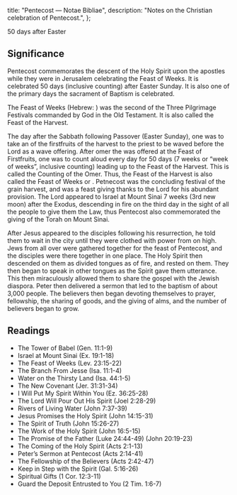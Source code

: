   title: "Pentecost — Notae Bibliae",
  description: "Notes on the Christian celebration of Pentecost.",
};

<Initial text="Pentecost" />

50 days after Easter

## Significance

Pentecost commemorates the descent of the Holy Spirit upon the apostles while they were in Jerusalem celebrating the Feast of Weeks. It is celebrated 50 days (inclusive counting) after Easter Sunday. It is also one of the primary days the sacrament of Baptism is celebrated.

The Feast of Weeks (Hebrew: *<Definition lang="hebrew" anchor="shavuot" text="Shavuot" />*) was the second of the Three Pilgrimage Festivals commanded by God in the Old Testament. It is also called the Feast of the Harvest.

The day after the Sabbath following Passover (Easter Sunday), one was to take an <Definition lang="hebrew" anchor="omer" text="omer" /> of the firstfruits of the harvest to the priest to be waved before the Lord as a wave offering. After omer the was offered at the Feast of Firstfruits, one was to count aloud every day for 50 days (7 weeks or “week of weeks”, inclusive counting) leading up to the Feast of the Harvest. This is called the Counting of the Omer. Thus, the Feast of the Harvest is also called the Feast of Weeks or <Definition lang="greek" anchor="pentekoste" text="Pentecost" />. Petnecost was the concluding festival of the grain harvest, and was a feast giving thanks to the Lord for his abundant provision. The Lord appeared to Israel at Mount Sinai 7 weeks (3rd new moon) after the Exodus, descending in fire on the third day in the sight of all the people to give them the Law, thus Pentecost also commemorated the giving of the Torah on Mount Sinai.

After Jesus appeared to the disciples following his resurrection, he told them to wait in the city until they were clothed with power from on high. Jews from all over were gathered together for the feast of Pentecost, and the disciples were there together in one place. The Holy Spirit then descended on them as divided tongues as of fire, and rested on them. They then began to speak in other tongues as the Spirit gave them utterance. This then miraculously allowed them to share the gospel with the Jewish diaspora. Peter then delivered a sermon that led to the baptism of about 3,000 people. The believers then began devoting themselves to prayer, fellowship, the sharing of goods, and the giving of alms, and the number of believers began to grow.

## Readings

- The Tower of Babel (Gen. 11:1-9)
- Israel at Mount Sinai (Ex. 19:1-18)
- The Feast of Weeks (Lev. 23:15-22)
- The Branch From Jesse (Isa. 11:1-4)
- Water on the Thirsty Land (Isa. 44:1-5)
- The New Covenant (Jer. 31:31-34)
- I Will Put My Spirit Within You (Ez. 36:25-28)
- The Lord Will Pour Out His Spirit (Joel 2:28-29)
- Rivers of Living Water (John 7:37-39)
- Jesus Promises the Holy Spirit (John 14:15-31)
- The Spirit of Truth (John 15:26-27)
- The Work of the Holy Spirit (John 16:5-15)
- The Promise of the Father (Luke 24:44-49) (John 20:19-23)
- The Coming of the Holy Spirit (Acts 2:1-13)
- Peter’s Sermon at Pentecost (Acts 2:14-41)
- The Fellowship of the Believers (Acts 2:42-47)
- Keep in Step with the Spirit (Gal. 5:16-26)
- Spiritual Gifts (1 Cor. 12:3-11)
- Guard the Deposit Entrusted to You (2 Tim. 1:6-7)
